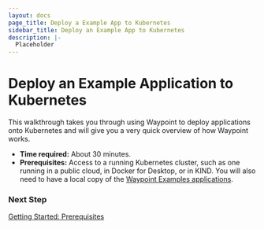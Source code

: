 ```yaml
---
layout: docs
page_title: Deploy a Example App to Kubernetes
sidebar_title: Deploy an Example App to Kubernetes
description: |-
  Placeholder
---
```


# Deploy an Example Application to Kubernetes

This walkthrough takes you through using Waypoint to deploy applications onto Kubernetes and will give you a very quick overview of how Waypoint works.

- **Time required:** About 30 minutes.
- **Prerequisites:** Access to a running Kubernetes cluster, such as one running in a public cloud, in Docker for Desktop, or in KIND. You will also need to have a local copy of the [Waypoint Examples applications](https://github.com/hashicorp/waypoint-examples).

### Next Step

[Getting Started: Prerequisites](/docs/getting-started/k8s-example-app/install-prereqs)
